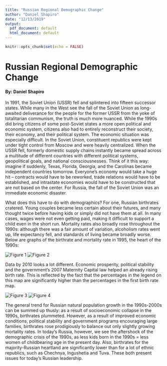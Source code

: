 ```yaml
---
title: "Russian Regional Demographic Change"
author: "Daniel Shapiro"
date: "12/13/2019"
output:
  pdf_document: default
  html_document: default
---
```


```r
knitr::opts_chunk$set(echo = FALSE)
```

# Russian Regional Demographic Change

#### By: Daniel Shapiro

In 1991, the Soviet Union (USSR) fell and splintered into fifteen successor states. While many in the West see the fall of the Soviet Union as long-awaited deliverance for the people for the former USSR from the yoke of totalitarian communism, the truth is much more nuanced. While the 1990s did bring citizens of some post-Soviet states a more open political and economic system, citizens also had to entirely reconstruct their society, their economy, and their political system. The economic situation was especially difficult. In the Soviet Union, constituent republics were kept under tight control from Moscow and were heavily centralized. When the USSR fell, formerly domestic supply chains instantly became spread across a multitude of different countries with different political systems, geopolitical goals, and national consciousnesses. Think of it this way: imagine if suddenly, Texas, Florida, Georgia, and the Carolinas became independent countries tomorrow. Everyone’s economy would take a huge hit – contracts would have to be reworked, trade relations would have to be established, and intrastate economies would have to be constructed that are not based on the center. For Russia, the fall of the Soviet Union was an immediate economic disaster.

What does this have to do with demographics? For one, Russian birthrates cratered. Young couples became less certain about their futures, and many thought twice before having kids or simply did not have them at all. In many cases, wages were not even getting paid, making it difficult to support a child even in the short run. Mortality rates also broadly rose throughout the 1990s: although there was a fair amount of variation, alcoholism rates went up, life expectancy fell, and standards of living became broadly worse. Below are graphs of the birthrate and mortality rate in 1995, the heart of the 1990s:

![Figure 1](popshiny/l.png)
\hfill\break
![Figure 2](popshiny/m.png)

Data by 2010 looks a lot different. Economic prosperity, political stability and the government’s 2007 Maternity Capital law helped an already rising birth rate. This is reflected by the fact that the percentages in the legend on this map are significantly higher than the percentages in the first birth rate map.

![Figure 3](popshiny/n.png)
\hfill\break
![Figure 4](popshiny/o.png)
\hfill\break

The general trend for Russian natural population growth in the 1990s-2000s can be summed up thusly: as a result of socioeconomic collapse in the 1990s, birthrates plummeted. However, as a result of improved economic conditions, political stability and government programs encouraging large families, birthrates rose prodigiously to balance out only slightly growing mortality rates. In today’s Russia, however, we see the aftershock of the demographic crisis of the 1990s, as less kids born in the 1990s = less women of childbearing age in the present day. Also, birthrates for the majority-Russian heartland are significantly lower than for a lot of ethnic republics, such as Chechnya, Ingushetia and Tuva. These both present issues for today's Russian leadership.

